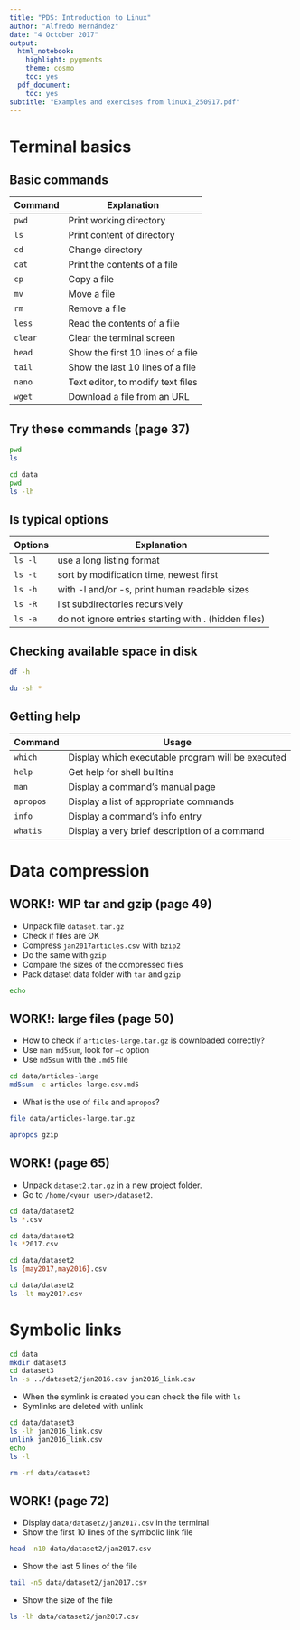 ```yaml
---
title: "PDS: Introduction to Linux"
author: "Alfredo Hernández"
date: "4 October 2017"
output:
  html_notebook:
    highlight: pygments
    theme: cosmo
    toc: yes
  pdf_document:
    toc: yes
subtitle: "Examples and exercises from linux1_250917.pdf"
---
```


# Terminal basics

## Basic commands

| Command   | Explanation                       |
|-----------|-----------------------------------|
| `pwd`     | Print working directory           |
| `ls`      | Print content of directory        |
| `cd`      | Change directory                  |
| `cat`     | Print the contents of a file      |
| `cp`      | Copy a file                       |
| `mv`      | Move a file                       |
| `rm`      | Remove a file                     |
| `less`    | Read the contents of a file       |
| `clear`   | Clear the terminal screen         |
| `head`    | Show the first 10 lines of a file |
| `tail`    | Show the last 10 lines of a file  |
| `nano`    | Text editor, to modify text files |
| `wget`    | Download a file from an URL       |

## Try these commands (page 37)
```bash
pwd
ls
```
```bash
cd data
pwd
ls -lh
```

## ls typical options

| Options   | Explanation                                          |
|-----------|------------------------------------------------------|
| `ls -l`   | use a long listing format                            |
| `ls -t`   | sort by modification time, newest first              |
| `ls -h`   | with -l and/or -s, print human readable sizes        |
| `ls -R`   | list subdirectories recursively                      |
| `ls -a`   | do not ignore entries starting with . (hidden files) |

## Checking available space in disk
```bash
df -h
```
```bash
du -sh *
```
## Getting help

| Command   | Usage                                             |
|-----------|---------------------------------------------------|
| `which`   | Display which executable program will be executed |
| `help`    | Get help for shell builtins                       |
| `man`     | Display a command's manual page                   |
| `apropos` | Display a list of appropriate commands            |
| `info`    | Display a command's info entry                    |
| `whatis`  | Display a very brief description of a command     |


# Data compression

## WORK!: WIP tar and gzip (page 49)
- Unpack file `dataset.tar.gz`
- Check if files are OK
- Compress `jan2017articles.csv` with `bzip2`
- Do the same with `gzip`
- Compare the sizes of the compressed files
- Pack dataset data folder with `tar` and `gzip`
```bash
echo
```

## WORK!: large files (page 50)
- How to check if `articles-large.tar.gz` is downloaded correctly?
- Use `man md5sum`, look for `–c` option
- Use `md5sum` with the `.md5` file
```bash
cd data/articles-large
md5sum -c articles-large.csv.md5
```
- What is the use of `file` and `apropos`?

```bash
file data/articles-large.tar.gz
```

```bash
apropos gzip
```

## WORK! (page 65)
- Unpack `dataset2.tar.gz` in a new project folder.
- Go to `/home/<your user>/dataset2`.
```bash
cd data/dataset2
ls *.csv
```
```bash
cd data/dataset2
ls *2017.csv
```
```bash
cd data/dataset2
ls {may2017,may2016}.csv
```
```bash
cd data/dataset2
ls -lt may201?.csv
```

# Symbolic links

```bash
cd data
mkdir dataset3
cd dataset3
ln -s ../dataset2/jan2016.csv jan2016_link.csv
```

- When the symlink is created you can check the file with `ls`
- Symlinks are deleted with unlink
```bash
cd data/dataset3
ls -lh jan2016_link.csv
unlink jan2016_link.csv
echo
ls -l
```
```bash
rm -rf data/dataset3
```


## WORK! (page 72)
- Display `data/dataset2/jan2017.csv` in the terminal
- Show the first 10 lines of the symbolic link file

```bash
head -n10 data/dataset2/jan2017.csv
```
- Show the last 5 lines of the file
```bash
tail -n5 data/dataset2/jan2017.csv
```
- Show the size of the file
```bash
ls -lh data/dataset2/jan2017.csv
```

